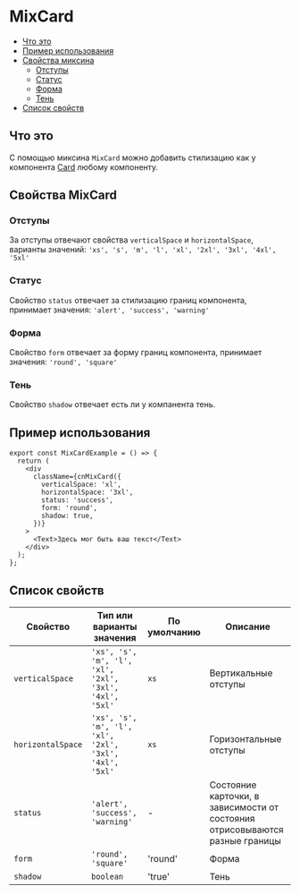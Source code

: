 
# MixCard

- [Что это](#что-это)
- [Пример использования](#пример-использования)
- [Свойства миксина](#свойства-mixcard)
  - [Отступы](#отступы)
  - [Статус](#статус)
  - [Форма](#форма)
  - [Тень](#тень)
- [Список свойств](#список-свойств)

## Что это

С помощью миксина `MixCard` можно добавить стилизацию как у компонента
[Card](?path=/docs/components-card--playground) любому компоненту.

## Свойства MixCard

### Отступы

За отступы отвечают свойства `verticalSpace` и `horizontalSpace`, варианты значений:
`'xs', 's', 'm', 'l', 'xl', '2xl', '3xl', '4xl', '5xl'`

### Статус

Свойство `status` отвечает за стилизацию границ компонента, принимает значения:
`'alert', 'success', 'warning'`

<MixCardExampleStates />

### Форма

Свойство `form` отвечает за форму границ компонента, принимает значения:
`'round', 'square'`

<MixCardExampleForm />

### Тень

Свойство `shadow` отвечает есть ли у компанента тень.

## Пример использования

```tsx
export const MixCardExample = () => {
  return (
    <div
      className={cnMixCard({
        verticalSpace: 'xl',
        horizontalSpace: '3xl',
        status: 'success',
        form: 'round',
        shadow: true,
      })}
    >
      <Text>Здесь мог быть ваш текст</Text>
    </div>
  );
};
```

<MixCardExample />

## Список свойств

| Свойство          | Тип или варианты значения                               | По умолчанию | Описание                                                                     |
| ----------------- | ------------------------------------------------------- | ------------ | ---------------------------------------------------------------------------- |
| `verticalSpace`   | `'xs', 's', 'm', 'l', 'xl', '2xl', '3xl', '4xl', '5xl'` | `xs`         | Вертикальные отступы                                                         |
| `horizontalSpace` | `'xs', 's', 'm', 'l', 'xl', '2xl', '3xl', '4xl', '5xl'` | `xs`         | Горизонтальные отступы                                                       |
| `status`          | `'alert', 'success', 'warning'`                         | -            | Состояние карточки, в зависимости от состояния отрисовываются разные границы |
| `form`            | `'round', 'square'`                                     | 'round'      | Форма                                                                        |
| `shadow`          | `boolean`                                               | 'true'       | Тень                                                                         |
